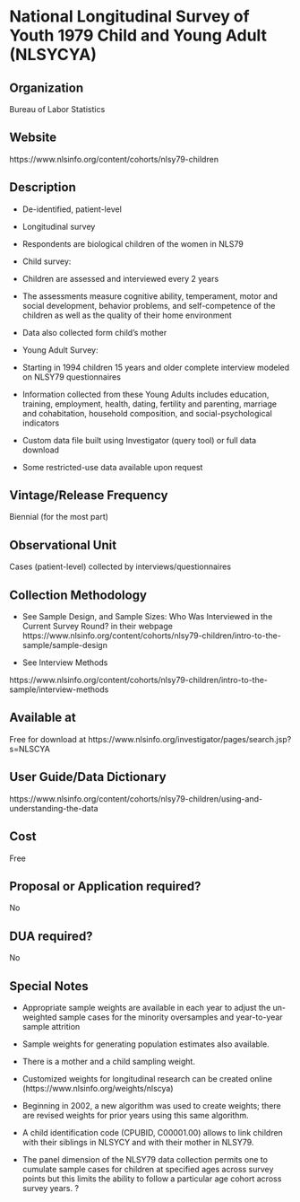 \mainmatter

<!-- Generated by generateRmd.R; do not edit by hand  -->

# National Longitudinal Survey of Youth 1979 Child and Young Adult (NLSYCYA)

## Organization
Bureau of Labor Statistics

## Website
https://www.nlsinfo.org/content/cohorts/nlsy79-children

## Description
*	De-identified, patient-level 
*	Longitudinal survey 
*	Respondents are biological children of the women in NLS79 
*	Child survey: 
*	Children are assessed and interviewed every 2 years 
*	The assessments measure cognitive ability, temperament, motor and social development, behavior problems, and self-competence of the children as well as the quality of their home environment 
*	Data also collected form child’s mother 
*	Young Adult Survey: 
*	Starting in 1994 children 15 years and older complete interview modeled on NLSY79 questionnaires 
*	Information collected from these Young Adults includes education, training, employment, health, dating, fertility and parenting, marriage and cohabitation, household composition, and social-psychological indicators 
*	Custom data file built using Investigator (query tool) or full data download 
*	Some restricted-use data available upon request

## Vintage/Release Frequency
Biennial (for the most part)

## Observational Unit
Cases (patient-level) collected by interviews/questionnaires

## Collection Methodology
*	See Sample Design, and Sample Sizes: Who Was Interviewed in the Current Survey Round? in their webpage https://www.nlsinfo.org/content/cohorts/nlsy79-children/intro-to-the-sample/sample-design
* See Interview Methods 
https://www.nlsinfo.org/content/cohorts/nlsy79-children/intro-to-the-sample/interview-methods

## Available at
Free for download at https://www.nlsinfo.org/investigator/pages/search.jsp?s=NLSCYA

## User Guide/Data Dictionary
https://www.nlsinfo.org/content/cohorts/nlsy79-children/using-and-understanding-the-data

## Cost
Free

## Proposal or Application required?
No

## DUA required?
No

## Special Notes
*	Appropriate sample weights are available in each year to adjust the un-weighted sample cases for the minority oversamples and year-to-year sample attrition 
*	Sample weights for generating population estimates also available. 
*	There is a mother and a child sampling weight. 
*	Customized weights for longitudinal research can be created online (https://www.nlsinfo.org/weights/nlscya) 
*	Beginning in 2002, a new algorithm was used to create weights; there are revised weights for prior years using this same algorithm. 
*	A child identification code (CPUBID, C00001.00) allows to link children with their siblings in NLSYCY and with their mother in NLSY79. 
*	The panel dimension of the NLSY79 data collection permits one to cumulate sample cases for children at specified ages across survey points but this limits the ability to follow a particular age cohort across survey years. ?

